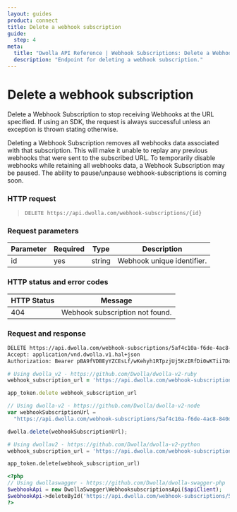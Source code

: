 ```yaml
---
layout: guides
product: connect
title: Delete a webhook subscription
guide:
  step: 4
meta:
  title: "Dwolla API Reference | Webhook Subscriptions: Delete a Webhook Subscription"
  description: "Endpoint for deleting a webhook subscription."
---
```


# Delete a webhook subscription

Delete a Webhook Subscription to stop receiving Webhooks at the URL specified. If using an SDK, the request is always successful unless an exception is thrown stating otherwise.

<AlertBar variation="info">
  Deleting a Webhook Subscription removes all webhooks data associated with that
  subscription. This will make it unable to replay any previous webhooks that
  were sent to the subscribed URL. To temporarily disable webhooks while
  retaining all webhooks data, a Webhook Subscription may be paused. The ability
  to pause/unpause webhook-subscriptions is coming soon.
</AlertBar>

### HTTP request

> `DELETE https://api.dwolla.com/webhook-subscriptions/{id}`

### Request parameters

| Parameter | Required | Type   | Description                |
| --------- | -------- | ------ | -------------------------- |
| id        | yes      | string | Webhook unique identifier. |

### HTTP status and error codes

| HTTP Status | Message                         |
| ----------- | ------------------------------- |
| 404         | Webhook subscription not found. |

### Request and response

```bash
DELETE https://api.dwolla.com/webhook-subscriptions/5af4c10a-f6de-4ac8-840d-42cb65454216
Accept: application/vnd.dwolla.v1.hal+json
Authorization: Bearer pBA9fVDBEyYZCEsLf/wKehyh1RTpzjUj5KzIRfDi0wKTii7DqY
```

```ruby
# Using dwolla_v2 - https://github.com/Dwolla/dwolla-v2-ruby
webhook_subscription_url = 'https://api.dwolla.com/webhook-subscriptions/5af4c10a-f6de-4ac8-840d-42cb65454216'

app_token.delete webhook_subscription_url
```

```javascript
// Using dwolla-v2 - https://github.com/Dwolla/dwolla-v2-node
var webhookSubscriptionUrl =
  "https://api.dwolla.com/webhook-subscriptions/5af4c10a-f6de-4ac8-840d-42cb65454216";

dwolla.delete(webhookSubscriptionUrl);
```

```python
# Using dwollav2 - https://github.com/Dwolla/dwolla-v2-python
webhook_subscription_url = 'https://api.dwolla.com/webhook-subscriptions/5af4c10a-f6de-4ac8-840d-42cb65454216'

app_token.delete(webhook_subscription_url)
```

```php
<?php
// Using dwollaswagger - https://github.com/Dwolla/dwolla-swagger-php
$webhookApi = new DwollaSwagger\WebhooksubscriptionsApi($apiClient);
$webhookApi->deleteById('https://api.dwolla.com/webhook-subscriptions/5af4c10a-f6de-4ac8-840d-42cb65454216');
?>
```
